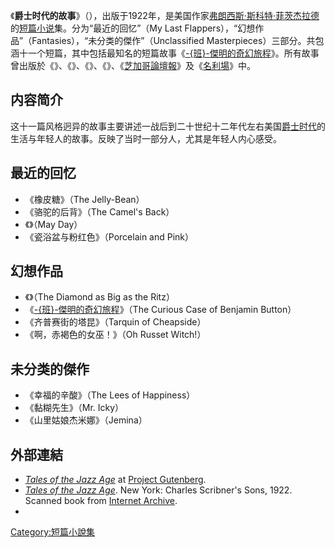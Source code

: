 {{noteTA
|1=zh-hans:弗朗西斯·斯科特·基·菲茨杰拉德;zh-hant:法蘭西斯·史考特·基·費茲傑羅;
|2=zh-hans:菲茨杰拉德;zh-hant:費茲傑羅;
}}
{{Infobox Book 
| name          = 爵士时代的故事
| title_orig    = ''Tales of the Jazz Age''
| translator    =
| image         = JohnHeld Tales of the Jazz Age 1922.jpg
| image_caption = {{link-en|John Held Jr.|John Held Jr.}}的1922年第一版封面
| author        = [[弗朗西斯·斯科特·基·菲茨杰拉德|弗朗西斯·斯科特·基·菲茨杰拉德]]
| illustrator   =
| cover_artists = 
| country       = {{USA}}
| language      = [[英語|英語]]
| series        =
| genre         = [[小說|小說]]
| publisher     = 
| release_date  = 1922年
| media_type    = 
| pages         =
| isbn          = 
| preceded_by   =
| followed_by   =
}}
《'''爵士时代的故事'''》（{{lang-en|''Tales of the Jazz Age''}}），出版于1922年，是美国作家[[弗朗西斯·斯科特·菲茨杰拉德|弗朗西斯·斯科特·菲茨杰拉德]]的[[短篇小说|短篇小说]]集。分为“最近的回忆”（My Last Flappers），“幻想作品”（Fantasies），“未分类的傑作”（Unclassified Masterpieces）三部分。共包涵十一个短篇，其中包括最知名的短篇故事《[[班傑明的奇幻旅程_(短篇小說)|-{班}-傑明的奇幻旅程]]》。所有故事曾出版於《''{{link-en|Metropolitan Magazine (New York)|Metropolitan Magazine (New York)|Metropolitan Magazine}}''》、《''{{link-en|The Saturday Evening Post|The Saturday Evening Post}}''》、《''{{link-en|The Smart Set|The Smart Set}}''》、《''{{link-en|Collier's|Collier's}}''》、《[[芝加哥論壇報|芝加哥論壇報]]》及《[[名利場_(雜誌)|名利場]]》中。

==内容简介==
这十一篇风格迥异的故事主要讲述一战后到二十世纪十二年代左右美国[[爵士时代|爵士时代]]的生活与年轻人的故事。反映了当时一部分人，尤其是年轻人内心感受。

== 最近的回忆 ==
*《橡皮糖》（The Jelly-Bean）
*《骆驼的后背》（The Camel's Back）
*《{{link-en|五一节|May Day (short story)}}》（May Day）
*《瓷浴盆与粉红色》（Porcelain and Pink）

== 幻想作品 ==
*《{{link-en|一颗像里兹饭店那么大的钻石|The Diamond as Big as the Ritz}}》（The Diamond as Big as the Ritz）
*《[[班傑明的奇幻旅程_(短篇小說)|-{班}-傑明的奇幻旅程]]》（The Curious Case of Benjamin Button）
*《齐普赛街的塔昆》（Tarquin of Cheapside）
*《啊，赤褐色的女巫！》（Oh Russet Witch!）

== 未分类的傑作 ==
*《幸福的辛酸》（The Lees of Happiness）
*《黏糊先生》（Mr. Icky）
*《山里姑娘杰米娜》（Jemina）

== 外部連結 ==
*[http://www.gutenberg.org/etext/6695 ''Tales of the Jazz Age''] {{Wayback|url=http://www.gutenberg.org/etext/6695 |date=20090924191348 }} at [[Project_Gutenberg|Project Gutenberg]].
*[http://www.archive.org/details/talesofjazzage00fitzuoft ''Tales of the Jazz Age'']. New York: Charles Scribner's Sons, 1922. Scanned book from [[Internet_Archive|Internet Archive]].
* {{librivox book | title=Tales of the Jazz Age | author=F. Scott FITZGERALD}}

[[Category:短篇小說集|Category:短篇小說集]]
